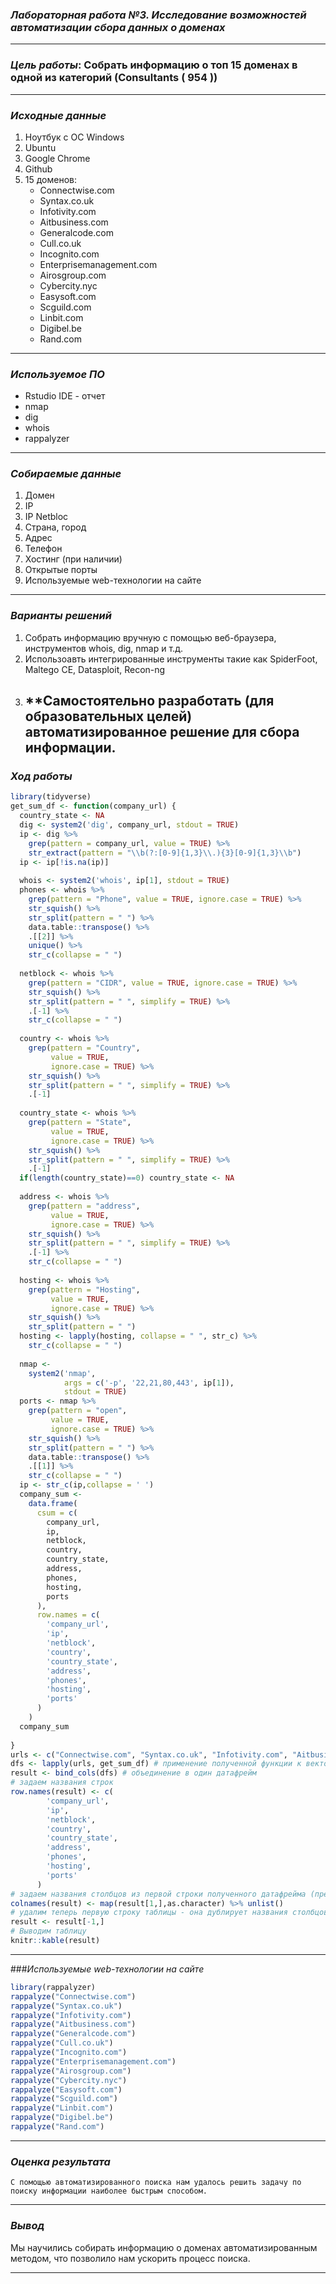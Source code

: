 ### *Лабораторная работа №3. Исследование возможностей автоматизации сбора данных о доменах*

--------------------------------------------------------------------------------------------------------------------------------

### *Цель работы*: Собрать информацию о топ 15 доменах в одной из категорий (Consultants ( 954 ))

--------------------------------------------------------------------------------------------------------------------------------

### *Исходные данные*
1. Ноутбук c OC Windows
2. Ubuntu
3. Google Chrome
4. Github
5. 15 доменов:
   - Connectwise.com
   - Syntax.co.uk
   - Infotivity.com
   - Aitbusiness.com
   - Generalcode.com
   - Cull.co.uk
   - Incognito.com
   - Enterprisemanagement.com
   - Airosgroup.com
   - Cybercity.nyc
   - Easysoft.com
   - Scguild.com
   - Linbit.com
   - Digibel.be
   - Rand.com
   
--------------------------------------------------------------------------------------------------------------------------------

### *Используемое ПО*
   - Rstudio IDE - отчет
   - nmap
   - dig
   - whois
   - rappalyzer
   
--------------------------------------------------------------------------------------------------------------------------------

### *Собираемые данные*
1. Домен
2. IP
3. IP Netbloc
4. Страна, город
5. Адрес
6. Телефон
7. Хостинг (при наличии)
8. Открытые порты
9. Используемые web-технологии на сайте

--------------------------------------------------------------------------------------------------------------------------------

### *Варианты решений*
1. Собрать информацию вручную с помощью веб-браузера, инструментов whois, dig, nmap и т.д.
2. Использоавть интегрированные инструменты такие как SpiderFoot, Maltego CE, Datasploit, Recon-ng
3. **Самостоятельно разработать (для образовательных целей) автоматизированное решение для сбора информации.
--------------------------------------------------------------------------------------------------------------------------------


### *Ход работы*


```r
library(tidyverse)
get_sum_df <- function(company_url) {
  country_state <- NA
  dig <- system2('dig', company_url, stdout = TRUE)
  ip <- dig %>%
    grep(pattern = company_url, value = TRUE) %>%
    str_extract(pattern = "\\b(?:[0-9]{1,3}\\.){3}[0-9]{1,3}\\b")
  ip <- ip[!is.na(ip)]
  
  whois <- system2('whois', ip[1], stdout = TRUE)
  phones <- whois %>%
    grep(pattern = "Phone", value = TRUE, ignore.case = TRUE) %>%
    str_squish() %>%
    str_split(pattern = " ") %>%
    data.table::transpose() %>%
    .[[2]] %>%
    unique() %>%
    str_c(collapse = " ")
  
  netblock <- whois %>%
    grep(pattern = "CIDR", value = TRUE, ignore.case = TRUE) %>%
    str_squish() %>%
    str_split(pattern = " ", simplify = TRUE) %>%
    .[-1] %>%
    str_c(collapse = " ")
  
  country <- whois %>%
    grep(pattern = "Country",
         value = TRUE,
         ignore.case = TRUE) %>%
    str_squish() %>%
    str_split(pattern = " ", simplify = TRUE) %>%
    .[-1]
  
  country_state <- whois %>%
    grep(pattern = "State",
         value = TRUE,
         ignore.case = TRUE) %>%
    str_squish() %>%
    str_split(pattern = " ", simplify = TRUE) %>%
    .[-1]
  if(length(country_state)==0) country_state <- NA
  
  address <- whois %>%
    grep(pattern = "address",
         value = TRUE,
         ignore.case = TRUE) %>%
    str_squish() %>%
    str_split(pattern = " ", simplify = TRUE) %>%
    .[-1] %>%
    str_c(collapse = " ")
  
  hosting <- whois %>%
    grep(pattern = "Hosting",
         value = TRUE,
         ignore.case = TRUE) %>%
    str_squish() %>%
    str_split(pattern = " ")
  hosting <- lapply(hosting, collapse = " ", str_c) %>%
    str_c(collapse = " ")
  
  nmap <-
    system2('nmap',
            args = c('-p', '22,21,80,443', ip[1]),
            stdout = TRUE)
  ports <- nmap %>%
    grep(pattern = "open",
         value = TRUE,
         ignore.case = TRUE) %>%
    str_squish() %>%
    str_split(pattern = " ") %>%
    data.table::transpose() %>%
    .[[1]] %>%
    str_c(collapse = " ")
  ip <- str_c(ip,collapse = ' ')
  company_sum <-
    data.frame(
      csum = c(
        company_url,
        ip,
        netblock,
        country,
        country_state,
        address,
        phones,
        hosting,
        ports
      ),
      row.names = c(
        'company_url',
        'ip',
        'netblock',
        'country',
        'country_state',
        'address',
        'phones',
        'hosting',
        'ports'
      )
    )
  company_sum
  
}
urls <- c("Connectwise.com", "Syntax.co.uk", "Infotivity.com", "Aitbusiness.com", "Generalcode.com", "Cull.co.uk",              "Incognito.com", "Enterprisemanagement.com", "Airosgroup.com", "Cybercity.nyc", "Easysoft.com", "Scguild.com", "Linbit.com", "Digibel.be", 	"Rand.com")
dfs <- lapply(urls, get_sum_df) # применение полученной функции к вектору, на выходе функции - список из одноколоночных датафреймов
result <- bind_cols(dfs) # объединение в один датафрейм
# задаем названия строк
row.names(result) <- c(
        'company_url',
        'ip',
        'netblock',
        'country',
        'country_state',
        'address',
        'phones',
        'hosting',
        'ports'
      )
# задаем названия столбцов из первой строки полученного датафрейма (предварительно переведя в тип character)
colnames(result) <- map(result[1,],as.character) %>% unlist()
# удалим теперь первую строку таблицы - она дублирует названия столбцов
result <- result[-1,]
# Выводим таблицу
knitr::kable(result) 
```

--------------------------------------------------------------------------------------------------------------------------------

###*Используемые web-технологии на сайте*


```r
library(rappalyzer)
rappalyze("Connectwise.com")
rappalyze("Syntax.co.uk")
rappalyze("Infotivity.com")
rappalyze("Aitbusiness.com")
rappalyze("Generalcode.com")
rappalyze("Cull.co.uk")
rappalyze("Incognito.com")
rappalyze("Enterprisemanagement.com")
rappalyze("Airosgroup.com")
rappalyze("Cybercity.nyc")
rappalyze("Easysoft.com")
rappalyze("Scguild.com")
rappalyze("Linbit.com")
rappalyze("Digibel.be")
rappalyze("Rand.com")
```

--------------------------------------------------------------------------------------------------------------------------------

### *Оценка результата*
	С помощью автоматизированного поиска нам удалось решить задачу по поиску информации наиболее быстрым способом.

--------------------------------------------------------------------------------------------------------------------------------

### *Вывод*
Мы научились собирать информацию о доменах автоматизированным методом, что позволило нам ускорить процесс поиска. 

--------------------------------------------------------------------------------------------------------------------------------

